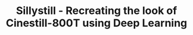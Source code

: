 ---
title: Sillystill - Recreating the look of Cinestill-800T using Deep Learning
published: 2024-08-26
lastEdited: 2024-08-26
authors:
  - firstName: Mika
    lastName: Senghaas
  - firstName: Annamira 
    lastName: O'Toole
    href: https://www.linkedin.com/in/annamiraotoole/
  - firstName: Pierre
    lastName: Lardet
    href: https://www.linkedin.com/in/pierrelardet
links:
  - title: Report
    href: https://github.com/mikasenghaas/sillystill/blob/main/report.pdf
  - title: GitHub
    href: https://github.com/mikasenghaas/sillystill
publish: true
---